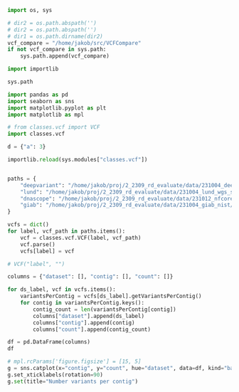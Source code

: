 ```python
import os, sys

# dir2 = os.path.abspath('')
# dir2 = os.path.abspath('')
# dir1 = os.path.dirname(dir2)
vcf_compare = "/home/jakob/src/VCFCompare"
if not vcf_compare in sys.path:
    sys.path.append(vcf_compare)
```

```python
import importlib

```

```python
sys.path
```

```python
import pandas as pd
import seaborn as sns
import matplotlib.pyplot as plt
import matplotlib as mpl

```

```python
# from classes.vcf import VCF
import classes.vcf

```

```python
d = {"a": 3}
```

```python
importlib.reload(sys.modules["classes.vcf"])


paths = {
    "deepvariant": "/home/jakob/proj/2_2309_rd_evaluate/data/231004_deepvariant/giab_full_split_rmdup.intersect.chr.vcf.gz",
    "lund": "/home/jakob/proj/2_2309_rd_evaluate/data/231004_lund_wgs_snv/group.scored.chr.vcf.gz",
    "dnascope": "/home/jakob/proj/2_2309_rd_evaluate/data/231012_nfcore_lundrank/giab_full_ranked_snv.infotrim.chr.vcf.gz",
    "giab": "/home/jakob/proj/2_2309_rd_evaluate/data/231004_giab_nist/exons.vcf.gz",
}

vcfs = dict()
for label, vcf_path in paths.items():
    vcf = classes.vcf.VCF(label, vcf_path)
    vcf.parse()
    vcfs[label] = vcf

# VCF("label", "")
```

```python

columns = {"dataset": [], "contig": [], "count": []}

for ds_label, vcf in vcfs.items():
    variantsPerContig = vcfs[ds_label].getVariantsPerContig()
    for contig in variantsPerContig.keys():
        contig_count = len(variantsPerContig[contig])
        columns["dataset"].append(ds_label)
        columns["contig"].append(contig)
        columns["count"].append(contig_count)

df = pd.DataFrame(columns)
df
```


```python
# mpl.rcParams['figure.figsize'] = [15, 5]
g = sns.catplot(x="contig", y="count", hue="dataset", data=df, kind="bar")
g.set_xticklabels(rotation=90)
g.set(title="Number variants per contig")
```